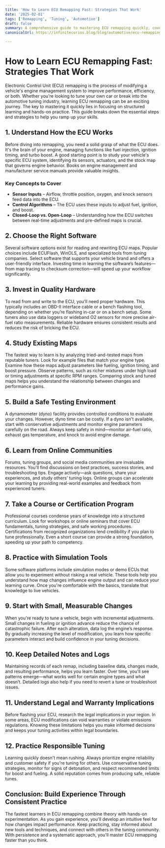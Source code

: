 ```yaml
---
title: 'How to Learn ECU Remapping Fast: Strategies That Work'
date: '2025-02-01'
tags: ['Remapping', 'Tuning', 'Automotive']
draft: false
summary: A comprehensive guide to mastering ECU remapping quickly, covering the fundamentals of engine control units, recommended tools, and hands-on practice.
canonicalUrl: https://infinitecurios.blog/blog/automotive/ecu-remapping-fast/

---
```


# How to Learn ECU Remapping Fast: Strategies That Work

Electronic Control Unit (ECU) remapping is the process of modifying a vehicle's engine management system to improve performance, efficiency, or both. Whether you're looking to tune your own car or break into the automotive tuning industry, learning ECU remapping can be an exciting journey. The key to mastering it quickly lies in focusing on structured learning and hands-on practice. This guide breaks down the essential steps and strategies to help you ramp up your skills.

## 1. Understand How the ECU Works

Before diving into remapping, you need a solid grasp of what the ECU does. It's the brain of your engine, managing functions like fuel injection, ignition timing, and turbo boost. A good starting point is to study your vehicle's specific ECU system, identifying its sensors, actuators, and the stock map that governs engine behavior. Books on engine management and manufacturer service manuals provide valuable insights.

### Key Concepts to Cover

- **Sensor Inputs** – Airflow, throttle position, oxygen, and knock sensors feed data into the ECU.
- **Control Algorithms** – The ECU uses these inputs to adjust fuel, ignition, and boost.
- **Closed-Loop vs. Open-Loop** – Understanding how the ECU switches between real-time adjustments and pre-defined maps is crucial.

## 2. Choose the Right Software

Several software options exist for reading and rewriting ECU maps. Popular choices include ECUFlash, WinOLS, and specialized tools from tuning companies. Select software that supports your vehicle brand and offers a user-friendly interface. Investing time in learning the software’s features—from map tracing to checksum correction—will speed up your workflow significantly.

## 3. Invest in Quality Hardware

To read from and write to the ECU, you'll need proper hardware. This typically includes an OBD-II interface cable or a bench flashing tool, depending on whether you’re flashing in-car or on a bench setup. Some tuners also use data loggers or wideband O2 sensors for more precise air-fuel ratio measurements. Reliable hardware ensures consistent results and reduces the risk of bricking the ECU.

## 4. Study Existing Maps

The fastest way to learn is by analyzing tried-and-tested maps from reputable tuners. Look for example files that match your engine type. Examine how these maps adjust parameters like fueling, ignition timing, and boost pressure. Observe patterns, such as richer mixtures under high load or timing adjustments at specific RPM ranges. Comparing stock and tuned maps helps you understand the relationship between changes and performance gains.

## 5. Build a Safe Testing Environment

A dynamometer (dyno) facility provides controlled conditions to evaluate your changes. However, dyno time can be costly. If a dyno isn't available, start with conservative adjustments and monitor engine parameters carefully on the road. Always keep safety in mind—monitor air-fuel ratio, exhaust gas temperature, and knock to avoid engine damage.

## 6. Learn from Online Communities

Forums, tuning groups, and social media communities are invaluable resources. You'll find discussions on best practices, success stories, and troubleshooting tips. Engage actively—ask questions, share your experiences, and study others’ tuning logs. Online groups can accelerate your learning by providing real-world examples and feedback from experienced tuners.

## 7. Take a Course or Certification Program

Professional courses condense years of knowledge into a structured curriculum. Look for workshops or online seminars that cover ECU fundamentals, tuning strategies, and safe working procedures. Certifications from recognized organizations lend credibility if you plan to tune professionally. Even a short course can provide a strong foundation, speeding up your path to competency.

## 8. Practice with Simulation Tools

Some software platforms include simulation modes or demo ECUs that allow you to experiment without risking a real vehicle. These tools help you understand how map changes influence engine output and can reduce your learning curve. Once you're comfortable with the basics, translate that knowledge to live vehicles.

## 9. Start with Small, Measurable Changes

When you're ready to tune a vehicle, begin with incremental adjustments. Small changes in fueling or ignition advance reduce the chance of catastrophic failure. After each alteration, data log the engine’s response. By gradually increasing the level of modification, you learn how specific parameters interact and build confidence in your tuning decisions.

## 10. Keep Detailed Notes and Logs

Maintaining records of each remap, including baseline data, changes made, and resulting performance, helps you learn faster. Over time, you'll see patterns emerge—what works well for certain engine types and what doesn’t. Detailed logs also help if you need to revert a tune or troubleshoot issues.

## 11. Understand Legal and Warranty Implications

Before flashing your ECU, research the legal implications in your region. In some areas, ECU modifications can void warranties or violate emissions regulations. Knowing these limitations helps you make informed decisions and keeps your tuning activities within legal boundaries.

## 12. Practice Responsible Tuning

Learning quickly doesn't mean rushing. Always prioritize engine reliability and customer safety if you're tuning for others. Use conservative tuning strategies, monitor for signs of detonation, and respect recommended limits for boost and fueling. A solid reputation comes from producing safe, reliable tunes.

## Conclusion: Build Experience Through Consistent Practice

The fastest learners in ECU remapping combine theory with hands-on experimentation. As you gain experience, you'll develop an intuitive feel for how changes impact performance. Keep practicing, stay informed about new tools and techniques, and connect with others in the tuning community. With persistence and a systematic approach, you'll master ECU remapping faster than you think.
